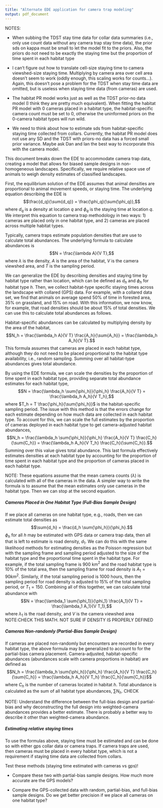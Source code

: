 ```yaml
---
title: "Alternate EDE application for camera trap modeling"
output: pdf_document
---
```


NOTES:

-   When subbing the TDST stay time data for collar data summaries (i.e., only use count data without any camera trap stay time data), the prior sds on kappa must be small to let the model fit to the priors. Also, the priors do not need to be exactly the staying time but the proportion of time spent in each habitat type

-   I can't figure out how to translate cell-size staying time to camera viewshed-size staying time. Multiplying by camera area over cell area doesn't seem to work (oddly enough, this scaling works for counts...). Again, this doesn't pose a problem for the TDST when stay time data are omitted, but is useless when staying time data (from cameras) are used.

-   The habitat PR model works just as well as the TDST prior-no data model (I think they are pretty much equivalent). When fitting the habitat PR model with 0 cameras placed in a habitat type, the habitat-specific camera count must be set to 0, otherwise the uninformed priors on the 0-camera habitat types will run wild.

-   We need to think about how to estimate sds from habitat-specific staying time collected from collars. Currently, the habitat PR model does not use any SD and the TDST with priors-no data has a forced small prior variance. Maybe ask Dan and Ian the best way to incorporate this with the camera model.

This document breaks down the EDE to accommodate camera trap data, creating a model that allows for biased sample designs in non-homogeneous landscapes. Specifically, we require relative space use of animals to weigh density estimates of classified landscapes.

First, the equilibrium solution of the EDE assumes that animal densities are proportional to animal movement speeds, or staying time. The underlying equation describing the EDE is $$\frac{d_q}{\sum{d_q}} = \frac{\phi_q}{\sum{\phi_q}},$$ where $d_q$ is a density at location $q$ and $\phi_q$ is the staying time at location $q$. We interpret this equation to camera trap methodology in two ways: 1) cameras are placed only in one habitat type, and 2) cameras are placed across multiple habitat types.

Typically, camera traps estimate population densities that are use to calculate total abundances. The underlying formula to calculate abundances is $$N = \frac{\lambda A}{V T},$$ where $\lambda$ is the density, $A$ is the area of the habitat, $V$ is the camera viewshed area, and $T$ is the sampling period.

We can generalize the EDE by describing densities and staying time by habitat type rather than location, which can be defined as $d_h$ and $\phi_h$ for habitat type $h$. Then, we collect habitat-type specific staying times across the landscape with collared (GPS) data. For example, with a collared data set, we find that animals on average spend 50% of time in forested area, 35% on grassland, and 15% on road. With this information, we now know, for example, that road densities should be about 15% of total densities. We can use this to calculate total abundances as follows.

Habitat-specific abundances can be calculated by multiplying density by the area of the habitat, $$N_h = \frac{\lambda_h A}{V T} \frac{A_h}{\sum{A_h}} = \frac{\lambda_h A_h}{V T}.$$ This formula assumes that cameras are placed in each habitat type, although they do not need to be placed proportional to the habitat type availability, i.e., random sampling. Summing over all habitat-type abundances gives total abundance.

By using the EDE formula, we can scale the densities by the proportion of time spent in each habitat type, providing separate total abundance estimates for each habitat type, $$N = \frac{\lambda_h \sum{\phi_h}}{\phi_h} \frac{A_h}{V T} = \frac{\lambda_h A_h}{V T_h},$$ where $T_h = T \frac{\phi_h}{\sum{\phi_h}}$ is the habitat-specific sampling period. The issue with this method is that the errors change for each estimate depending on how much data are collected in each habitat type. To account for this, we can scale the full estimates by the proportion of cameras deployed in each habitat type to get camera-adjusted habitat abundances, $$N_h = \frac{\lambda_h \sum{\phi_h}}{\phi_h} \frac{A_h}{V T} \frac{C_h}{\sum{C_h}} = \frac{\lambda_h A_h}{V  T_h} \frac{C_h}{\sum{C_h}}.$$ Summing over this value gives total abundance. This last formula effectively estimates densities at each habitat type by accounting for the proportion of time spent in each habitat type and the proportion of cameras placed in each habitat type.

NOTE: These equations assume that the mean camera counts ($\lambda$) is calculated with all of the cameras in the data. A simpler way to write the formula is to assume that the mean estimates only use cameras in the habitat type. Then we can stop at the second equation.

##### Cameras Placed in One Habitat Type (Full-Bias Sample Design)

If we place all cameras on one habitat type, e.g., roads, then we can estimate total densities as $$\sum{d_h} = \frac{d_h \sum{\phi_h}}{\phi_h}.$$ $\phi_h$ for all $h$ may be estimated with GPS data or camera trap data, then all that is left to estimate is road density, $d_1$. We can do this with the same likelihood methods for estimating densities as the Poisson regression but with the sampling frame and sampling period adjusted to the size of the habitat type and the proportional time spent in the habitat type. For example, if the total sampling frame is 900 km$^2$ and the road habitat type is 10% of the total area, then the sampling frame for road density is $A_1 = 90 km^2$. Similarly, if the total sampling period is 1000 hours, then the sampling period for road density is adjusted to 15% of the total sampling period, or $T_1 = 150$. Combining all of this together, we can calculate total abundance with $$N = \frac{\lambda_1 \sum{\phi_1}}{\phi_1} \frac{A_1}{V T} = \frac{\lambda_1 A_1}{V T_1},$$ where $\lambda_1$ is the road density, and $V$ is the camera viewshed area NOTE:CHECK THIS MATH. NOT SURE IF DENSITY IS PROPERLY DEFINED

##### Cameras Non-randomly (Partial-Bias Sample Design)

If cameras are placed non-randomly but encounters are recorded in every habitat type, the above formula may be generalized to account to for the partial-bias camera placement. Camera-adjusted, habitat-specific abundances (abundances scale with camera proportions in habitat) are defined as $$N_h = \frac{\lambda_h \sum{\phi_h}}{\phi_h} \frac{A_h}{V T} \frac{C_h}{\sum{C_h}} = \frac{\lambda_h A_h}{V  T_h} \frac{C_h}{\sum{C_h}}$$ where $C_h$ is the number of cameras located in habitat $h$. Total abundance is calculated as the sum of all habitat type abundances, $\sum{N_h}$. CHECK

NOTE: Understand the difference between the full-bias design and partial-bias and why deconstructing the full design into weighted-camera abundances provides a better estimate. There is probably a better way to describe it other than weighted-camera abundance.

##### Estimating relative staying times

To use the formulas above, staying time must be estimated and can be done so with either gps collar data or camera traps. If camera traps are used, then cameras must be placed in every habitat type, which is not a requirement if staying time data are collected from collars.

Test these methods (staying time estimated with cameras vs gps)!

-   Compare these two with partial-bias sample designs. How much more accurate are the GPS models?

-   Compare the GPS-collected data with random, partial-bias, and full-bias sample designs. Do we get better precision if we place all cameras on one habitat type?
